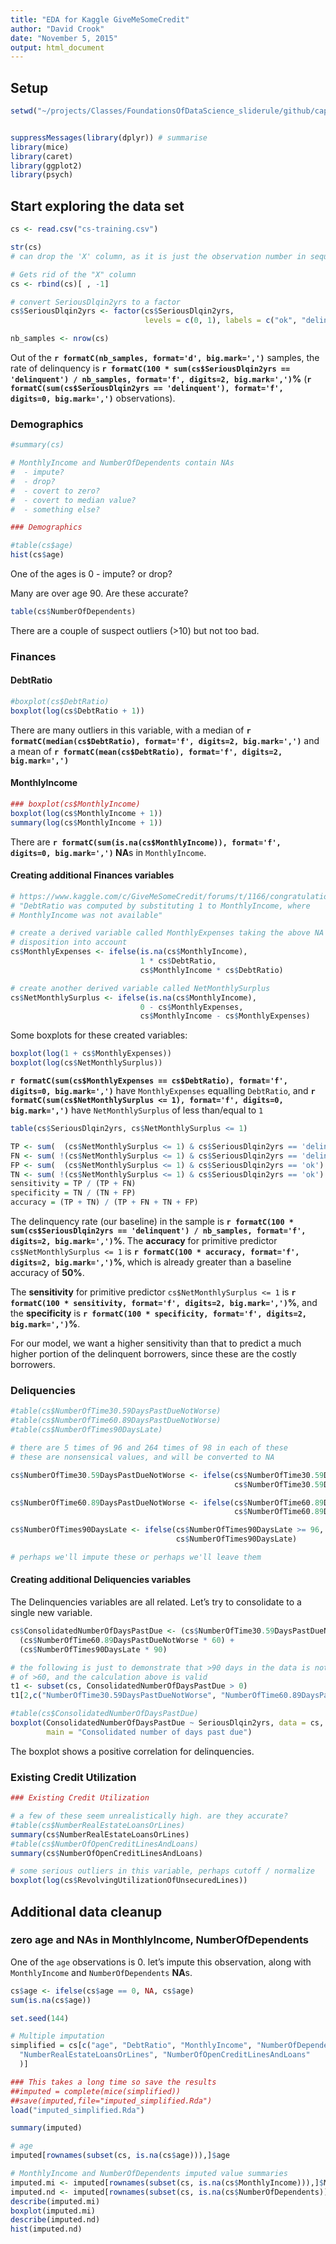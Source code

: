 ```yaml
---
title: "EDA for Kaggle GiveMeSomeCredit"
author: "David Crook"
date: "November 5, 2015"
output: html_document
---
```


## Setup

```r
setwd("~/projects/Classes/FoundationsOfDataScience_sliderule/github/capstone/GiveMeSomeCredit")


suppressMessages(library(dplyr)) # summarise
library(mice)
library(caret)
library(ggplot2)
library(psych)

```

## Start exploring the data set

```r
cs <- read.csv("cs-training.csv")

str(cs)
# can drop the 'X' column, as it is just the observation number in sequence

# Gets rid of the "X" column
cs <- rbind(cs)[ , -1]  

# convert SeriousDlqin2yrs to a factor
cs$SeriousDlqin2yrs <- factor(cs$SeriousDlqin2yrs, 
                              levels = c(0, 1), labels = c("ok", "delinquent"))

nb_samples <- nrow(cs)
```

Out of the **`r formatC(nb_samples, format='d', big.mark=',')`** samples, the rate of delinquency is **`r formatC(100 * sum(cs$SeriousDlqin2yrs == 'delinquent') / nb_samples, format='f', digits=2, big.mark=',')`%** (**`r formatC(sum(cs$SeriousDlqin2yrs == 'delinquent'), format='f', digits=0, big.mark=',')`** observations).

### Demographics

``` r
#summary(cs)

# MonthlyIncome and NumberOfDependents contain NAs
#  - impute? 
#  - drop?
#  - covert to zero?
#  - covert to median value?
#  - something else?

### Demographics

#table(cs$age)
hist(cs$age)

```

One of the ages is 0 - impute? or drop?

Many are over age 90. Are these accurate?

``` r
table(cs$NumberOfDependents)
```

There are a couple of suspect outliers (>10) but not too bad.


### Finances

#### DebtRatio

``` r

#boxplot(cs$DebtRatio)
boxplot(log(cs$DebtRatio + 1))
```

There are many outliers in this variable, with a median of **`r formatC(median(cs$DebtRatio), format='f', digits=2, big.mark=',')`** and a mean of **`r formatC(mean(cs$DebtRatio), format='f', digits=2, big.mark=',')`**

#### MonthlyIncome

``` r

### boxplot(cs$MonthlyIncome)
boxplot(log(cs$MonthlyIncome + 1))
summary(log(cs$MonthlyIncome + 1))

```

There are **`r formatC(sum(is.na(cs$MonthlyIncome)), format='f', digits=0, big.mark=',')` NA**s in `MonthlyIncome`.


#### Creating additional Finances variables

``` r
# https://www.kaggle.com/c/GiveMeSomeCredit/forums/t/1166/congratulations-to-the-winners/7231#post7231
# "DebtRatio was computed by substituting 1 to MonthlyIncome, where
# MonthlyIncome was not available"

# create a derived variable called MonthlyExpenses taking the above NA
# disposition into account
cs$MonthlyExpenses <- ifelse(is.na(cs$MonthlyIncome),
                             1 * cs$DebtRatio,
                             cs$MonthlyIncome * cs$DebtRatio)

# create another derived variable called NetMonthlySurplus
cs$NetMonthlySurplus <- ifelse(is.na(cs$MonthlyIncome),
                             0 - cs$MonthlyExpenses,
                             cs$MonthlyIncome - cs$MonthlyExpenses)
```

Some boxplots for these created variables:

``` r
boxplot(log(1 + cs$MonthlyExpenses))
boxplot(log(cs$NetMonthlySurplus))
```

**`r formatC(sum(cs$MonthlyExpenses == cs$DebtRatio), format='f', digits=0, big.mark=',')`** have `MonthlyExpenses` equalling `DebtRatio`, and **`r formatC(sum(cs$NetMonthlySurplus <= 1), format='f', digits=0, big.mark=',')`** have `NetMonthlySurplus` of less than/equal to `1`

``` r
table(cs$SeriousDlqin2yrs, cs$NetMonthlySurplus <= 1)
```

``` r
TP <- sum(  (cs$NetMonthlySurplus <= 1) & cs$SeriousDlqin2yrs == 'delinquent')
FN <- sum( !(cs$NetMonthlySurplus <= 1) & cs$SeriousDlqin2yrs == 'delinquent')
FP <- sum(  (cs$NetMonthlySurplus <= 1) & cs$SeriousDlqin2yrs == 'ok')
TN <- sum( !(cs$NetMonthlySurplus <= 1) & cs$SeriousDlqin2yrs == 'ok')
sensitivity = TP / (TP + FN)
specificity = TN / (TN + FP)
accuracy = (TP + TN) / (TP + FN + TN + FP)
```

The delinquency rate (our baseline) in the sample is **`r formatC(100 * sum(cs$SeriousDlqin2yrs == 'delinquent') / nb_samples, format='f', digits=2, big.mark=',')`%**. The **accuracy**  for primitive predictor `cs$NetMonthlySurplus <= 1` is **`r formatC(100 * accuracy, format='f', digits=2, big.mark=',')`%**, which is already greater than a baseline accuracy of **50%**.

The **sensitivity**  for primitive predictor `cs$NetMonthlySurplus <= 1` is  **`r formatC(100 * sensitivity, format='f', digits=2, big.mark=',')`%**,  and the **specificity** is **`r formatC(100 * specificity, format='f', digits=2, big.mark=',')`%**.

For our model, we want a higher sensitivity than that to predict a much higher portion of the delinquent borrowers, since these are the costly borrowers.


### Deliquencies

``` r

#table(cs$NumberOfTime30.59DaysPastDueNotWorse)
#table(cs$NumberOfTime60.89DaysPastDueNotWorse)
#table(cs$NumberOfTimes90DaysLate)

# there are 5 times of 96 and 264 times of 98 in each of these
# these are nonsensical values, and will be converted to NA

cs$NumberOfTime30.59DaysPastDueNotWorse <- ifelse(cs$NumberOfTime30.59DaysPastDueNotWorse >= 96, NA,
                                                  cs$NumberOfTime30.59DaysPastDueNotWorse)

cs$NumberOfTime60.89DaysPastDueNotWorse <- ifelse(cs$NumberOfTime60.89DaysPastDueNotWorse >= 96, NA,
                                                  cs$NumberOfTime60.89DaysPastDueNotWorse)

cs$NumberOfTimes90DaysLate <- ifelse(cs$NumberOfTimes90DaysLate >= 96, NA,
                                     cs$NumberOfTimes90DaysLate)

# perhaps we'll impute these or perhaps we'll leave them
```

#### Creating additional Deliquencies variables

The Delinquencies variables are all related.  Let's try to consolidate to a single new variable.

``` r

cs$ConsolidatedNumberOfDaysPastDue <- (cs$NumberOfTime30.59DaysPastDueNotWorse * 30) +
  (cs$NumberOfTime60.89DaysPastDueNotWorse * 60) +
  (cs$NumberOfTimes90DaysLate * 90)

# the following is just to demonstrate that >90 days in the data is not a subset
# of >60, and the calculation above is valid
t1 <- subset(cs, ConsolidatedNumberOfDaysPastDue > 0)
t1[2,c("NumberOfTime30.59DaysPastDueNotWorse", "NumberOfTime60.89DaysPastDueNotWorse", "NumberOfTimes90DaysLate", "ConsolidatedNumberOfDaysPastDue")]

#table(cs$ConsolidatedNumberOfDaysPastDue)
boxplot(ConsolidatedNumberOfDaysPastDue ~ SeriousDlqin2yrs, data = cs, 
        main = "Consolidated number of days past due")
```

The boxplot shows a positive correlation for delinquencies.

### Existing Credit Utilization

``` r

### Existing Credit Utilization

# a few of these seem unrealistically high. are they accurate?
#table(cs$NumberRealEstateLoansOrLines)
summary(cs$NumberRealEstateLoansOrLines)
#table(cs$NumberOfOpenCreditLinesAndLoans)
summary(cs$NumberOfOpenCreditLinesAndLoans)

# some serious outliers in this variable, perhaps cutoff / normalize
boxplot(log(cs$RevolvingUtilizationOfUnsecuredLines))
```

## Additional data cleanup

### zero age and NAs in MonthlyIncome, NumberOfDependents

One of the `age` observations is 0. let's impute this observation, along with `MonthlyIncome` and `NumberOfDependents` **NA**s.

``` r
cs$age <- ifelse(cs$age == 0, NA, cs$age)
sum(is.na(cs$age))

set.seed(144)

# Multiple imputation
simplified = cs[c("age", "DebtRatio", "MonthlyIncome", "NumberOfDependents", "SeriousDlqin2yrs", 
  "NumberRealEstateLoansOrLines", "NumberOfOpenCreditLinesAndLoans"
  )]

### This takes a long time so save the results
##imputed = complete(mice(simplified))
##save(imputed,file="imputed_simplified.Rda")
load("imputed_simplified.Rda")

summary(imputed)  

# age
imputed[rownames(subset(cs, is.na(cs$age))),]$age

# MonthlyIncome and NumberOfDependents imputed value summaries
imputed.mi <- imputed[rownames(subset(cs, is.na(cs$MonthlyIncome))),]$MonthlyIncome
imputed.nd <- imputed[rownames(subset(cs, is.na(cs$NumberOfDependents))),]$NumberOfDependents
describe(imputed.mi)
boxplot(imputed.mi)
describe(imputed.nd)
hist(imputed.nd)
```

